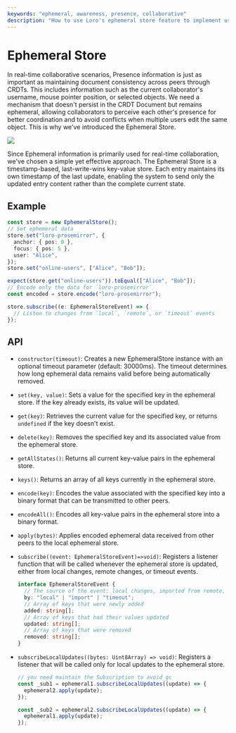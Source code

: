 ```yaml
---
keywords: "ephemeral, awareness, presence, collaborative"
description: "How to use Loro's ephemeral store feature to implement user awareness and online status management in real-time collaboration."
---
```


# Ephemeral Store

In real-time collaborative scenarios, Presence information is just as important as maintaining document consistency across peers through CRDTs. This includes information such as the current collaborator's username, mouse pointer position, or selected objects. We need a mechanism that doesn't persist in the CRDT Document but remains ephemeral, allowing collaborators to perceive each other's presence for better coordination and to avoid conflicts when multiple users edit the same object. This is why we've introduced the Ephemeral Store.

![](/images/ephemeral.png)

Since Ephemeral information is primarily used for real-time collaboration, we've chosen a simple yet effective approach. The Ephemeral Store is a timestamp-based, last-write-wins key-value store. Each entry maintains its own timestamp of the last update, enabling the system to send only the updated entry content rather than the complete current state.

## Example

```ts
const store = new EphemeralStore();
// Set ephemeral data
store.set("loro-prosemirror", {
  anchor: { pos: 0 },
  focus: { pos: 5 },
  user: "Alice",
});
store.set("online-users", ["Alice", "Bob"]);

expect(store.get("online-users")).toEqual(["Alice", "Bob"]);
// Encode only the data for `loro-prosemirror`
const encoded = store.encode("loro-prosemirror");

store.subscribe((e: EphemeralStoreEvent) => {
  // Listen to changes from `local`, `remote`, or `timeout` events
});
```

## API

- `constructor(timeout)`:
  Creates a new EphemeralStore instance with an optional timeout parameter (default: 30000ms). The timeout determines how long ephemeral data remains valid before being automatically removed.

- `set(key, value)`:
  Sets a value for the specified key in the ephemeral store. If the key already exists, its value will be updated.

- `get(key)`:
  Retrieves the current value for the specified key, or returns `undefined` if the key doesn't exist.

- `delete(key)`:
  Removes the specified key and its associated value from the ephemeral store.

- `getAllStates()`:
  Returns all current key-value pairs in the ephemeral store.

- `keys()`:
  Returns an array of all keys currently in the ephemeral store.

- `encode(key)`:
  Encodes the value associated with the specified key into a binary format that can be transmitted to other peers.

- `encodeAll()`:
  Encodes all key-value pairs in the ephemeral store into a binary format.

- `apply(bytes)`:
  Applies encoded ephemeral data received from other peers to the local ephemeral store.

- `subscribe((event: EphemeralStoreEvent)=>void)`:
  Registers a listener function that will be called whenever the ephemeral store is updated, either from local changes, remote changes, or timeout events.

  ```ts
  interface EphemeralStoreEvent {
    // The source of the event: local changes, imported from remote, or timeout expiration
    by: "local" | "import" | "timeout";
    // Array of keys that were newly added
    added: string[];
    // Array of keys that had their values updated
    updated: string[];
    // Array of keys that were removed
    removed: string[];
  }
  ```

- `subscribeLocalUpdates((bytes: Uint8Array) => void)`:
  Registers a listener that will be called only for local updates to the ephemeral store.

  ```ts
  // you need maintain the Subscription to avoid gc
  const _sub1 = ephemeral1.subscribeLocalUpdates((update) => {
    ephemeral2.apply(update);
  });

  const _sub2 = ephemeral2.subscribeLocalUpdates((update) => {
    ephemeral1.apply(update);
  });
  ```

